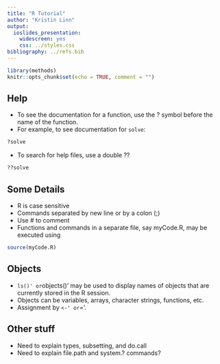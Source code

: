 ```yaml
---
title: "R Tutorial"
author: "Kristin Linn"
output:
  ioslides_presentation:
    widescreen: yes
    css: ../styles.css
bibliography: ../refs.bib       
---
```


```r
library(methods)
knitr::opts_chunk$set(echo = TRUE, comment = "")
```

## Help
- To see the documentation for a function, use the ? symbol before the name of the function.
- For example, to see documentation for `solve`:

```r
?solve
```
- To search for help files, use a double ??

```r
??solve
```

## Some Details
- R is case sensitive
- Commands separated by new line or by a colon (;)
- Use # to comment
- Functions and commands in a separate file, say myCode.R, may be executed using 

```r
source(myCode.R)
```

## Objects
- `ls()' or `objects()' may be used to display names of objects that are currently stored in the R session.
- Objects can be variables, arrays, character strings, functions, etc.
- Assignment by `<-' or `='.

## Other stuff
- Need to explain types, subsetting, and do.call
- Need to explain file.path and system.? commands?






